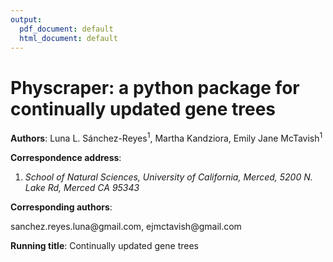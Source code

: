```yaml
---
output:
  pdf_document: default
  html_document: default
---
```


# Physcraper: a python package for continually updated gene trees

**Authors**: Luna L. Sánchez-Reyes^1^, Martha Kandziora, Emily Jane McTavish^1^

**Correspondence address**:

1. *School of Natural Sciences, University of California, Merced, 5200 N. Lake Rd, Merced CA 95343*

**Corresponding authors**:

sanchez.reyes.luna@gmail.com, ejmctavish@gmail.com

**Running title**: Continually updated gene trees
